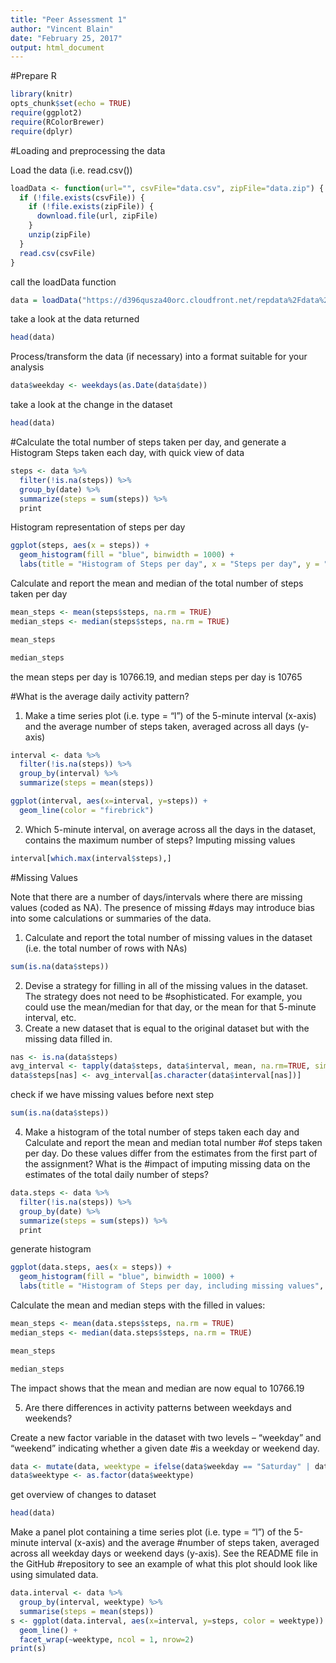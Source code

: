 ```yaml
---
title: "Peer Assessment 1"
author: "Vincent Blain"
date: "February 25, 2017"
output: html_document
---
```


#Prepare R
```r
library(knitr)
opts_chunk$set(echo = TRUE)
require(ggplot2)
require(RColorBrewer)
require(dplyr)
```

#Loading and preprocessing the data

Load the data (i.e. read.csv())
```r
loadData <- function(url="", csvFile="data.csv", zipFile="data.zip") {
  if (!file.exists(csvFile)) {
    if (!file.exists(zipFile)) {
      download.file(url, zipFile)
    }
    unzip(zipFile)
  }
  read.csv(csvFile)
}
```
call the loadData function 
```r
data = loadData("https://d396qusza40orc.cloudfront.net/repdata%2Fdata%2Factivity.zip", "activity.csv", "data.zip")
```

take a look at the data returned
```r
head(data)
```
Process/transform the data (if necessary) into a format suitable for your analysis
```r
data$weekday <- weekdays(as.Date(data$date))
```

take a look at the change in the dataset
```r
head(data)
```

#Calculate the total number of steps taken per day, and generate a Histogram
Steps taken each day, with quick view of data
```r
steps <- data %>%
  filter(!is.na(steps)) %>%
  group_by(date) %>%
  summarize(steps = sum(steps)) %>%
  print
```
Histogram representation of steps per day
```r
ggplot(steps, aes(x = steps)) +
  geom_histogram(fill = "blue", binwidth = 1000) +
  labs(title = "Histogram of Steps per day", x = "Steps per day", y = "Frequency")
```

Calculate and report the mean and median of the total number of steps taken per day
```r
mean_steps <- mean(steps$steps, na.rm = TRUE)
median_steps <- median(steps$steps, na.rm = TRUE)
```
```r
mean_steps
```
```r
median_steps
```
the mean steps per day is 10766.19, and median steps per day is 10765

#What is the average daily activity pattern?

1. Make a time series plot (i.e. type = "l") of the 5-minute interval (x-axis) and the average number of steps taken, averaged across all days (y-axis)
```r
interval <- data %>%
  filter(!is.na(steps)) %>%
  group_by(interval) %>%
  summarize(steps = mean(steps))
```
```r
ggplot(interval, aes(x=interval, y=steps)) +
  geom_line(color = "firebrick")
```

2. Which 5-minute interval, on average across all the days in the dataset, contains the maximum number of steps? Imputing missing values
```r
interval[which.max(interval$steps),]
```

#Missing Values

Note that there are a number of days/intervals where there are missing values (coded as NA). The presence of missing #days may introduce bias into some calculations or summaries of the data.

1. Calculate and report the total number of missing values in the dataset (i.e. the total number of rows with NAs)
```r
sum(is.na(data$steps))
```

2. Devise a strategy for filling in all of the missing values in the dataset. The strategy does not need to be #sophisticated. For example, you could use the mean/median for that day, or the mean for that 5-minute interval, etc.
3. Create a new dataset that is equal to the original dataset but with the missing data filled in.
```r
nas <- is.na(data$steps)
avg_interval <- tapply(data$steps, data$interval, mean, na.rm=TRUE, simplify=TRUE)
data$steps[nas] <- avg_interval[as.character(data$interval[nas])]
```
check if we have missing values before next step

```r
sum(is.na(data$steps))
```

4. Make a histogram of the total number of steps taken each day and Calculate and report the mean and median total number #of steps taken per day. Do these values differ from the estimates from the first part of the assignment? What is the #impact of imputing missing data on the estimates of the total daily number of steps?
```r
data.steps <- data %>%
  filter(!is.na(steps)) %>%
  group_by(date) %>%
  summarize(steps = sum(steps)) %>%
  print
```
generate histogram

```r
ggplot(data.steps, aes(x = steps)) +
  geom_histogram(fill = "blue", binwidth = 1000) +
  labs(title = "Histogram of Steps per day, including missing values", x = "Steps per day", y = "Frequency")
```
Calculate the mean and median steps with the filled in values:
```r
mean_steps <- mean(data.steps$steps, na.rm = TRUE)
median_steps <- median(data.steps$steps, na.rm = TRUE)
```
```r
mean_steps
```
```r
median_steps
```
The impact shows that the mean and median are now equal to 10766.19


5. Are there differences in activity patterns between weekdays and weekends?

Create a new factor variable in the dataset with two levels – “weekday” and “weekend” indicating whether a given date #is a weekday or weekend day.
```r
data <- mutate(data, weektype = ifelse(data$weekday == "Saturday" | data$weekday == "Sunday", "weekend", "weekday"))
data$weektype <- as.factor(data$weektype)
```
get overview of changes to dataset
```r
head(data)
```
Make a panel plot containing a time series plot (i.e. type = "l") of the 5-minute interval (x-axis) and the average #number of steps taken, averaged across all weekday days or weekend days (y-axis). See the README file in the GitHub #repository to see an example of what this plot should look like using simulated data.
```r
data.interval <- data %>%
  group_by(interval, weektype) %>%
  summarise(steps = mean(steps))
s <- ggplot(data.interval, aes(x=interval, y=steps, color = weektype)) +
  geom_line() +
  facet_wrap(~weektype, ncol = 1, nrow=2)
print(s)
```


